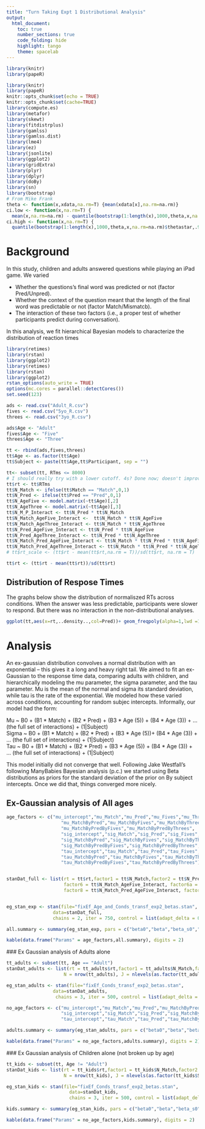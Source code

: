 ```yaml
---
title: "Turn Taking Expt 1 Distributional Analysis"
output: 
  html_document:
    toc: true
    number_sections: true
    code_folding: hide
    highlight: tango
    theme: spacelab
---
```


```r
library(knitr)
library(papeR)

library(knitr)
library(papeR)
knitr::opts_chunk$set(echo = TRUE)
knitr::opts_chunk$set(cache=TRUE)
library(compute.es)
library(metafor)
library(skewt)
library(fitdistrplus)
library(gamlss)
library(gamlss.dist)
library(lme4)
library(ez)
library(jsonlite)
library(ggplot2)
library(gridExtra)
library(plyr)
library(dplyr)
library(doBy)
library(sn)
library(bootstrap)
# From Mike Frank
theta <- function(x,xdata,na.rm=T) {mean(xdata[x],na.rm=na.rm)}
ci.low <- function(x,na.rm=T) {
  mean(x,na.rm=na.rm) - quantile(bootstrap(1:length(x),1000,theta,x,na.rm=na.rm)$thetastar,.025,na.rm=na.rm)}
ci.high <- function(x,na.rm=T) {
  quantile(bootstrap(1:length(x),1000,theta,x,na.rm=na.rm)$thetastar,.975,na.rm=na.rm) - mean(x,na.rm=na.rm)}

```

# Background

In this study, children and adults answered questions while playing an iPad game. We varied  

* Whether the questions's final word was predicted or not (factor Pred/Unpred).
* Whether the context of the question meant that the length of the final word was predictable or not (factor Match/Mismatcb).
* The interaction of these two factors (i.e., a proper test of whether participants predict during conversation). 

In this analysis, we fit hierarchical Bayesian models to characterize the distribution of reaction times

```r
library(retimes)
library(rstan)
library(ggplot2)
library(retimes)
library(rstan)
library(ggplot2)
rstan_options(auto_write = TRUE)
options(mc.cores = parallel::detectCores())
set.seed(123)

ads <- read.csv("Adult_R.csv")
fives <- read.csv("5yo_R.csv")
threes <- read.csv("3yo_R.csv")

ads$Age <- "Adult"
fives$Age <- "Five"
threes$Age <- "Three"

tt <- rbind(ads,fives,threes)
tt$Age <- as.factor(tt$Age)
tt$Subject <- paste(tt$Age,tt$Participant, sep = "")

tt<- subset(tt, RTms <= 8000)
# I should really try with a lower cutoff. 4s? Done now; doesn't improve fit.
tt$rt <- tt$RTms
tt$N_Match <- ifelse(tt$Match == "Match",0,1)
tt$N_Pred <- ifelse(tt$Pred == "Pred",0,1)
tt$N_AgeFive <- model.matrix(~tt$Age)[,2]
tt$N_AgeThree <- model.matrix(~tt$Age)[,3]
tt$N_M_P_Interact <- tt$N_Pred * tt$N_Match
tt$N_Match_AgeFive_Interact <-  tt$N_Match * tt$N_AgeFive
tt$N_Match_AgeThree_Interact <- tt$N_Match * tt$N_AgeThree
tt$N_Pred_AgeFive_Interact <- tt$N_Pred * tt$N_AgeFive
tt$N_Pred_AgeThree_Interact <- tt$N_Pred * tt$N_AgeThree
tt$N_Match_Pred_AgeFive_Interact <- tt$N_Match * tt$N_Pred * tt$N_AgeFive
tt$N_Match_Pred_AgeThree_Interact <- tt$N_Match * tt$N_Pred * tt$N_AgeThree
# tt$rt_scale <- (tt$rt - mean(tt$rt,na.rm = T))/sd(tt$rt, na.rm = T)

tt$rt <- (tt$rt - mean(tt$rt))/sd(tt$rt)

```

## Distribution of Respose Times

The graphs below show the distribution of normaliszed RTs across conditions. When the answer was less predictable, participants were slower to respond. But there was no interaction in the non-distributional analyses.
```r

ggplot(tt,aes(x=rt,..density..,col=Pred))+ geom_freqpoly(alpha=1,lwd =1.5, bins = 50)+xlab("Response Time (ms)")+facet_wrap(Match ~ Age) + xlim(c(-2,4))
```

# Analysis

An ex-gaussian distribution convolves a normal distribution with an exponential -- this gives it a long and heavy right tail. We aimed to fit an ex-Gaussian to the response time data, comparing adults with children, and hierarchically modeling the mu parameter, the sigma parameter, and the tau parameter. Mu is the mean of the normal and sigma its standard deviation, while tau is the rate of the exponential. We modeled how these varied across conditions, accounting for random subjec intercepts. Informally, our model had the form:

Mu ~ B0 + (B1 * Match) + (B2 * Pred) + (B3 * Age (5)) + (B4 * Age (3)) + ... (the full set of interactions) + (1|Subject)   
Sigma ~ B0 + (B1 * Match) + (B2 * Pred) + (B3 * Age (5))+ (B4 * Age (3)) + ... (the full set of interactions) + (1|Subject)  
Tau ~ B0 + (B1 * Match) + (B2 * Pred) + (B3 * Age (5)) + (B4 * Age (3)) + ... (the full set of interactions) + (1|Subject)   

This model initially did not converge that well. Following Jake Westfall's following ManyBabies Bayesian analysis (p.c.) we started using Beta distributions as priors for the standard deviation of the prior on By subject intercepts. Once we did that, things converged more nicely.

## Ex-Gaussian analysis of All ages


```r
age_factors <- c("mu_intercept","mu_Match","mu_Pred","mu_Fives","mu_Threes",
                    "mu_MatchByPred","mu_MatchByFives","mu_MatchByThrees","mu_PredByFives","mu_PredByThrees",
                    "mu_MatchByPredByFives","mu_MatchByPredByThrees",
                    "sig_intercept","sig_Match","sig_Pred","sig_Fives","sig_Threes",
                    "sig_MatchByPred","sig_MatchByFives","sig_MatchByThrees","sig_PredByFives","sig_PredByThrees",
                    "sig_MatchByPredByFives","sig_MatchByPredByThrees",
                    "tau_intercept","tau_Match","tau_Pred","tau_Fives","tau_Threes",
                    "tau_MatchByPred","tau_MatchByFives","tau_MatchByThrees","tau_PredByFives","tau_PredByThrees",
                    "tau_MatchByPredByFives","tau_MatchByPredByThrees")


stanDat_full <- list(rt = tt$rt,factor1 = tt$N_Match,factor2 = tt$N_Pred,factor3 = tt$N_AgeFive,factor4 = tt$N_AgeThree, factor5 = tt$N_M_P_Interact, 
                     factor6 = tt$N_Match_AgeFive_Interact, factor6a = tt$N_Match_AgeThree_Interact, factor7 = tt$N_Pred_AgeFive_Interact, factor7a = tt$N_Pred_AgeThree_Interact, 
                     factor8 = tt$N_Match_Pred_AgeFive_Interact, factor8a = tt$N_Match_Pred_AgeThree_Interact, N = nrow(tt), J = nlevels(as.factor(tt$Subject)), Subj = as.integer(as.factor(tt$Subject)))


eg_stan_exp <- stan(file="fixEf_Age_and_Conds_transf_exp2_betas.stan",
                 data=stanDat_full,
                 chains = 2, iter = 750, control = list(adapt_delta = 0.95))

```

```r
all.summary <- summary(eg_stan_exp, pars = c("beta0","beta","beta_s0","beta_s","beta_t0","beta_t"), probs = c(0.025,0.5,0.975))$summary

kable(data.frame("Params" = age_factors,all.summary), digits = 2)

```

### Ex Gaussian analysis of Adults alone
```r
tt_adults <- subset(tt, Age == "Adult")
stanDat_adults <- list(rt = tt_adults$rt,factor1 = tt_adults$N_Match,factor2 = tt_adults$N_Pred,factor3 = tt_adults$N_M_P_Interact, 
                     N = nrow(tt_adults), J = nlevels(as.factor(tt_adults$Subject)), Subj = as.integer(as.factor(tt_adults$Subject)))

eg_stan_adults <- stan(file="fixEf_Conds_transf_exp2_betas.stan",
                 data=stanDat_adults,
                  chains = 3, iter = 500, control = list(adapt_delta = 0.95))


```

```r
no_age_factors <- c("mu_intercept","mu_Match","mu_Pred","mu_MatchByPred",
                    "sig_intercept","sig_Match","sig_Pred","sig_MatchByPred",
                    "tau_intercept","tau_Match","tau_Pred","tau_MatchByPred")

adults.summary <- summary(eg_stan_adults, pars = c("beta0","beta","beta_s0","beta_s","beta_t0","beta_t"), probs = c(0.025,0.5,0.975))$summary

kable(data.frame("Params" = no_age_factors,adults.summary), digits = 2)

```

### Ex Gaussian analysis of Children alone (not broken up by age)
```r
tt_kids <- subset(tt, Age != "Adult")
stanDat_kids <- list(rt = tt_kids$rt,factor1 = tt_kids$N_Match,factor2 = tt_kids$N_Pred,factor3 = tt_kids$N_M_P_Interact, 
                     N = nrow(tt_kids), J = nlevels(as.factor(tt_kids$Subject)), Subj = as.integer(as.factor(tt_kids$Subject)))

eg_stan_kids <- stan(file="fixEf_Conds_transf_exp2_betas.stan",
                       data=stanDat_kids,
                       chains = 3, iter = 500, control = list(adapt_delta = 0.95))


```

```r
kids.summary <- summary(eg_stan_kids, pars = c("beta0","beta","beta_s0","beta_s","beta_t0","beta_t"), probs = c(0.025,0.5,0.975))$summary

kable(data.frame("Params" = no_age_factors,kids.summary), digits = 2)

```